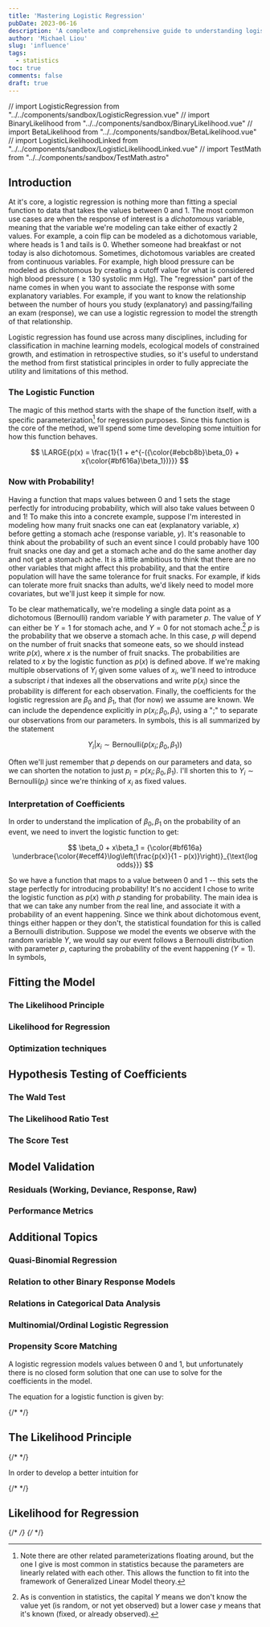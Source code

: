 ```yaml
---
title: 'Mastering Logistic Regression'
pubDate: 2023-06-16
description: 'A complete and comprehensive guide to understanding logistic regression.'
author: 'Michael Liou'
slug: 'influence'
tags:
  - statistics
toc: true
comments: false
draft: true
---
```


// import LogisticRegression from "../../components/sandbox/LogisticRegression.vue"
// import BinaryLikelihood from "../../components/sandbox/BinaryLikelihood.vue"
// import BetaLikelihood from "../../components/sandbox/BetaLikelihood.vue"
// import LogisticLikelihoodLinked from "../../components/sandbox/LogisticLikelihoodLinked.vue"
// import TestMath from "../../components/sandbox/TestMath.astro"

## Introduction

At it's core, a logistic regression is nothing more than fitting a special function to data that takes the values between 0 and 1. The most common use cases are when the response of interest is a *dichotomous* variable, meaning that the variable we're modeling can take either of exactly 2 values. For example, a coin flip can be modeled as a dichotomous variable, where heads is 1 and tails is 0. Whether someone had breakfast or not today is also dichotomous. Sometimes, dichotomous variables are created from continuous variables. For example, high blood pressure can be modeled as dichotomous by creating a cutoff value for what is considered high blood pressure ($\geq 130$ systolic mm Hg). The "regression" part of the name comes in when you want to associate the response with some explanatory variables. For example, if you want to know the relationship between the number of hours you study (explanatory) and passing/failing an exam (response), we can use a logistic regression to model the strength of that relationship.

Logistic regression has found use across many disciplines, including for classification in machine learning models, ecological models of constrained growth, and estimation in retrospective studies, so it's useful to understand the method from first statistical principles in order to fully appreciate the utility and limitations of this method.

### The Logistic Function

The magic of this method starts with the shape of the function itself, with a specific parameterization[^1] for regression purposes. Since this function is the core of the method, we'll spend some time developing some intuition for how this function behaves.

[^1]: Note there are other related parameterizations floating around, but the one I give is most common in statistics because the parameters are linearly related with each other. This allows the function to fit into the framework of Generalized Linear Model theory.

$$
\LARGE{p(x) = \frac{1}{1 + e^{-({\color{#ebcb8b}\beta_0} + x{\color{#bf616a}\beta_1})}}}
$$

<LogisticFunction client:only="vue" />





### Now with Probability!

Having a function that maps values between 0 and 1 sets the stage perfectly for introducing probability, which will also take values between 0 and 1! To make this into a concrete example, suppose I'm interested in modeling how many fruit snacks one can eat (explanatory variable, $x$) before getting a stomach ache (response variable, $y$). It's reasonable to think about the probability of such an event since I could probably have 100 fruit snacks one day and get a stomach ache and do the same another day and not get a stomach ache. It is a little ambitious to think that there are no other variables that might affect this probability, and that the entire population will have the same tolerance for fruit snacks. For example, if kids can tolerate more fruit snacks than adults, we'd likely need to model more covariates, but we'll just keep it simple for now.

To be clear mathematically, we're modeling a single data point as a dichotomous (Bernoulli) random variable $Y$ with parameter $p$. The value of $Y$ can either be $Y=1$ for stomach ache, and $Y=0$ for not stomach ache.[^2] $p$ is the probability that we observe a stomach ache. In this case, $p$ will depend on the number of fruit snacks that someone eats, so we should instead write $p(x)$, where $x$ is the number of fruit snacks. The probabilities are related to $x$ by the logistic function as $p(x)$ is defined above. If we're making multiple observations of $Y_i$ given some values of $x_i$, we'll need to introduce a subscript $i$ that indexes all the observations and write $p(x_i)$ since the probability is different for each observation. Finally, the coefficients for the logistic regression are $\beta_0$ and $\beta_1$, that (for now) we assume are known. We can include the dependence explicitly in $p(x_i; \beta_0, \beta_1)$, using a ";" to separate our observations from our parameters. In symbols, this is all summarized by the statement

[^2]: As is convention in statistics, the capital $Y$ means we don't know the value yet (is random, or not yet observed) but a lower case $y$ means that it's known (fixed, or already observed).

$$
Y_i | x_i \sim \text{Bernoulli}(p(x_i; \beta_0, \beta_1))
$$

Often we'll just remember that $p$ depends on our parameters and data, so we can shorten the notation to just $p_i = p(x_i; \beta_0, \beta_1)$. I'll shorten this to $Y_i \sim \text{Bernoulli}(p_i)$ since we're thinking of $x_i$ as fixed values.

### Interpretation of Coefficients

In order to understand the implication of $\beta_0, \beta_1$ on the probability of an event, we need to invert the logistic function to get: 

$$
\beta_0 + x\beta_1 =  {\color{#bf616a} \underbrace{\color{#eceff4}\log\left(\frac{p(x)}{1 - p(x)}\right)}_{\text{log odds}}}
$$



So we have a function that maps to a value between 0 and 1 -- this sets the stage perfectly for introducing probability! It's no accident I chose to write the logistic function as $p(x)$ with $p$ standing for probability. The main idea is that we can take any number from the real line, and associate it with a probability of an event happening. Since we think about dichotomous event, things either happen or they don't, the statistical foundation for this is called a Bernoulli distribution. Suppose we model the events we observe with the random variable $Y$, we would say our event follows a Bernoulli distribution with parameter $p$, capturing the probability of the event happening ($Y = 1$). In symbols,


## Fitting the Model

### The Likelihood Principle

### Likelihood for Regression

### Optimization techniques

## Hypothesis Testing of Coefficients

### The Wald Test

### The Likelihood Ratio Test

### The Score Test

## Model Validation

### Residuals (Working, Deviance, Response, Raw)

### Performance Metrics

## Additional Topics

### Quasi-Binomial Regression

### Relation to other Binary Response Models

### Relations in Categorical Data Analysis

### Multinomial/Ordinal Logistic Regression

### Propensity Score Matching


A logistic regression models values between 0 and 1, but unfortunately there is no closed form solution that one can use to solve for the coefficients in the model. 

The equation for a logistic function is given by:

{/* <LogisticRegression client:only="vue" /> */}

## The Likelihood Principle
{/* <BinaryLikelihood client:only="vue" /> */}

In order to develop a better intuition for


{/* <BetaLikelihood client:only="vue" /> */}

## Likelihood for Regression
{/* <LogisticLikelihoodLinked client:only="vue" /> */}
{/* <TestMath /> */}